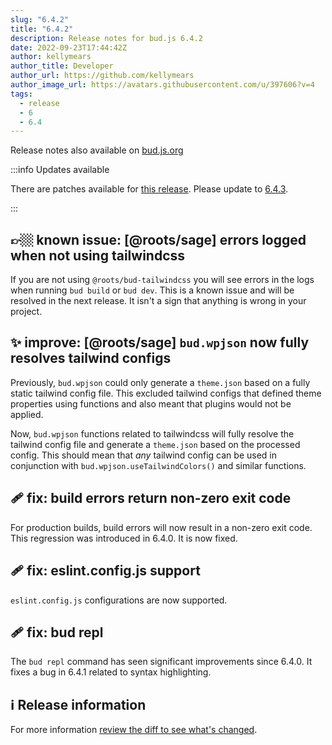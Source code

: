 ```yaml
---
slug: "6.4.2"
title: "6.4.2"
description: Release notes for bud.js 6.4.2
date: 2022-09-23T17:44:42Z
author: kellymears
author_title: Developer
author_url: https://github.com/kellymears
author_image_url: https://avatars.githubusercontent.com/u/397606?v=4
tags:
  - release
  - 6
  - 6.4
---
```


<!--This file is generated-->

Release notes also available on [bud.js.org](https://bud.js.org/blog/6.4.2)

<!--truncate-->

:::info Updates available

There are patches available for [this release](https://bud.js.org/releases/tags/6-4). Please update to [6.4.3](https://bud.js.org/releases/6.4.3).

:::

## 👉🏼 known issue: [@roots/sage] errors logged when not using tailwindcss

If you are not using `@roots/bud-tailwindcss` you will see errors in the logs when running `bud build` or `bud dev`.
This is a known issue and will be resolved in the next release. It isn't a sign that anything is wrong in your project.

## ✨ improve: [@roots/sage] `bud.wpjson` now fully resolves tailwind configs

Previously, `bud.wpjson` could only generate a `theme.json` based on a fully static tailwind config file. This excluded tailwind configs that
defined theme properties using functions and also meant that plugins would not be applied.

Now, `bud.wpjson` functions related to tailwindcss will fully resolve the tailwind config file and generate a `theme.json` based on the
processed config. This should mean that _any_ tailwind config can be used in conjunction with `bud.wpjson.useTailwindColors()` and similar functions.

## 🩹 fix: build errors return non-zero exit code

For production builds, build errors will now result in a non-zero exit code. This regression was introduced in 6.4.0. It is now fixed.

## 🩹 fix: eslint.config.js support

`eslint.config.js` configurations are now supported.

## 🩹 fix: bud repl

The `bud repl` command has seen significant improvements since 6.4.0. It fixes a bug in 6.4.1 related to syntax highlighting.

## ℹ️ Release information

For more information [review the diff to see what's changed](https://github.com/roots/bud/compare/v6.4.0...v6.4.2).